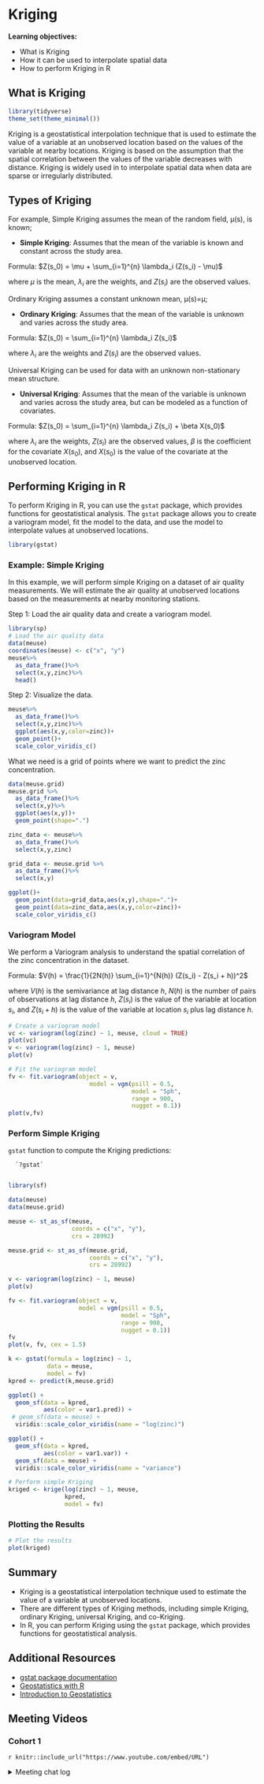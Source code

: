 # Kriging

**Learning objectives:**

- What is Kriging
- How it can be used to interpolate spatial data
- How to perform Kriging in R




## What is Kriging


```r
library(tidyverse)
theme_set(theme_minimal())
```

Kriging is a geostatistical interpolation technique that is used to estimate the value of a variable at an unobserved location based on the values of the variable at nearby locations. Kriging is based on the assumption that the spatial correlation between the values of the variable decreases with distance. Kriging is widely used in to interpolate spatial data when data are sparse or irregularly distributed.


## Types of Kriging

For example, Simple Kriging assumes the mean of the random field, μ(s), is known; 

- **Simple Kriging**: Assumes that the mean of the variable is known and constant across the study area.

Formula: $Z(s_0) = \mu + \sum_{i=1}^{n} \lambda_i (Z(s_i) - \mu)$

where $\mu$ is the mean, $\lambda_i$ are the weights, and $Z(s_i)$ are the observed values.


Ordinary Kriging assumes a constant unknown mean, μ(s)=μ; 

- **Ordinary Kriging**: Assumes that the mean of the variable is unknown and varies across the study area.

Formula: $Z(s_0) = \sum_{i=1}^{n} \lambda_i Z(s_i)$

where $\lambda_i$ are the weights and $Z(s_i)$ are the observed values.

Universal Kriging can be used for data with an unknown non-stationary mean structure.

- **Universal Kriging**: Assumes that the mean of the variable is unknown and varies across the study area, but can be modeled as a function of covariates.

Formula: $Z(s_0) = \sum_{i=1}^{n} \lambda_i Z(s_i) + \beta X(s_0)$

where $\lambda_i$ are the weights, $Z(s_i)$ are the observed values, $\beta$ is the coefficient for the covariate $X(s_0)$, and $X(s_0)$ is the value of the covariate at the unobserved location.

## Performing Kriging in R

To perform Kriging in R, you can use the `gstat` package, which provides functions for geostatistical analysis. The `gstat` package allows you to create a variogram model, fit the model to the data, and use the model to interpolate values at unobserved locations.

```r
library(gstat)
```

### Example: Simple Kriging

In this example, we will perform simple Kriging on a dataset of air quality measurements. We will estimate the air quality at unobserved locations based on the measurements at nearby monitoring stations.

Step 1: Load the air quality data and create a variogram model.

```r
library(sp)
# Load the air quality data
data(meuse)
coordinates(meuse) <- c("x", "y")
meuse%>%
  as_data_frame()%>%
  select(x,y,zinc)%>%
  head()
```

Step 2: Visualize the data.
```r
meuse%>%
  as_data_frame()%>%
  select(x,y,zinc)%>%
  ggplot(aes(x,y,color=zinc))+
  geom_point()+
  scale_color_viridis_c()
```

What we need is a grid of points where we want to predict the zinc concentration. 

```r
data(meuse.grid)
meuse.grid %>%
  as_data_frame()%>%
  select(x,y)%>%
  ggplot(aes(x,y))+
  geom_point(shape=".")
```

```r
zinc_data <- meuse%>%
  as_data_frame()%>%
  select(x,y,zinc)

grid_data <- meuse.grid %>%
  as_data_frame()%>%
  select(x,y)

ggplot()+
  geom_point(data=grid_data,aes(x,y),shape=".")+
  geom_point(data=zinc_data,aes(x,y,color=zinc))+
  scale_color_viridis_c()
```

### Variogram Model

We perform a Variogram analysis to understand the spatial correlation of the zinc concentration in the dataset.

Formula: $V(h) = \frac{1}{2N(h)} \sum_{i=1}^{N(h)} (Z(s_i) - Z(s_i + h))^2$

where $V(h)$ is the semivariance at lag distance $h$, $N(h)$ is the number of pairs of observations at lag distance $h$, $Z(s_i)$ is the value of the variable at location $s_i$, and $Z(s_i + h)$ is the value of the variable at location $s_i$ plus lag distance $h$.

```r
# Create a variogram model
vc <- variogram(log(zinc) ~ 1, meuse, cloud = TRUE)
plot(vc)
v <- variogram(log(zinc) ~ 1, meuse)
plot(v)
```

```r
# Fit the variogram model
fv <- fit.variogram(object = v, 
                       model = vgm(psill = 0.5,
                                   model = "Sph", 
                                   range = 900,
                                   nugget = 0.1))
plot(v,fv)
```

### Perform Simple Kriging

`gstat` function to compute the Kriging predictions:

      `?gstat`
      
```r
library(sf)

data(meuse)
data(meuse.grid)

meuse <- st_as_sf(meuse, 
                  coords = c("x", "y"), 
                  crs = 28992)

meuse.grid <- st_as_sf(meuse.grid, 
                       coords = c("x", "y"),
                       crs = 28992)
```
      
```r
v <- variogram(log(zinc) ~ 1, meuse)
plot(v)
```

```r
fv <- fit.variogram(object = v,
                    model = vgm(psill = 0.5, 
                                model = "Sph",
                                range = 900, 
                                nugget = 0.1))
fv
plot(v, fv, cex = 1.5)
```

      
```r
k <- gstat(formula = log(zinc) ~ 1, 
           data = meuse, 
           model = fv)
kpred <- predict(k,meuse.grid)
```

```r
ggplot() + 
  geom_sf(data = kpred, 
          aes(color = var1.pred)) +
 # geom_sf(data = meuse) +
  viridis::scale_color_viridis(name = "log(zinc)")

ggplot() + 
  geom_sf(data = kpred, 
          aes(color = var1.var)) +
  geom_sf(data = meuse) +
  viridis::scale_color_viridis(name = "variance") 
```


```r
# Perform simple Kriging
kriged <- krige(log(zinc) ~ 1, meuse,
                kpred,
                model = fv)
```

### Plotting the Results

```r
# Plot the results
plot(kriged)
```

## Summary

- Kriging is a geostatistical interpolation technique used to estimate the value of a variable at unobserved locations.
- There are different types of Kriging methods, including simple Kriging, ordinary Kriging, universal Kriging, and co-Kriging.
- In R, you can perform Kriging using the `gstat` package, which provides functions for geostatistical analysis.

## Additional Resources

- [gstat package documentation](https://cran.r-project.org/web/packages/gstat/gstat.pdf)
- [Geostatistics with R](https://www.r-bloggers.com/2016/02/geostatistics-with-r-tutorial/)
- [Introduction to Geostatistics](https://www.youtube.com/watch?v=8v9v7JcOwJc)


## Meeting Videos {-}

### Cohort 1 {-}

`r knitr::include_url("https://www.youtube.com/embed/URL")`

<details>
<summary> Meeting chat log </summary>

```
LOG
```
</details>
